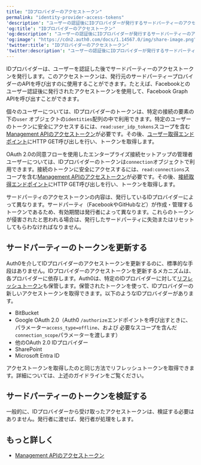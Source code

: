 ```yaml
---
title: "IDプロバイダーのアクセストークン"
permalink: "identity-provider-access-tokens"
'description': "ユーザーの認証後にIDプロバイダーが発行するサードパーティーのアクセストークンと、それらを使ってサードパーティーのAPIを呼び出す方法について理解します。"
'og:title': "IDプロバイダーのアクセストークン"
'og:description': "ユーザーの認証後にIDプロバイダーが発行するサードパーティーのアクセストークンと、それらを使ってサードパーティーのAPIを呼び出す方法について理解します。"
'og:image': "https://cdn2.auth0.com/docs/1.14567.0/img/share-image.png"
'twitter:title': "IDプロバイダーのアクセストークン"
'twitter:description': "ユーザーの認証後にIDプロバイダーが発行するサードパーティーのアクセストークンと、それらを使ってサードパーティーのAPIを呼び出す方法について理解します。"
---
```


IDプロバイダーは、ユーザーを認証した後でサードパーティーのアクセストークンを発行します。このアクセストークンは、発行元のサードパーティープロバイダーのAPIを呼び出すのに使用することができます。たとえば、Facebookとのユーザー認証後に発行されたアクセストークンを使用して、Facebook Graph APIを呼び出すことができます。

個々のユーザーについては、IDプロバイダーのトークンは、特定の接続の要素の下の`user` オブジェクトの`identities`配列の中で利用できます。特定のユーザーのトークンに安全にアクセスするには、`read:user_idp_tokens`スコープを含む[Management APIのアクセストークン](/ja-jp/secure/tokens/access-tokens/management-api-access-tokens)が必要です。その後、[ユーザー取得エンドポイント](/ja-jp/api/management/v2/#!/Users/get_users_by_id)にHTTP GET呼び出しを行い、トークンを取得します。

<Tooltip data-tooltip-id="react-containers-DefinitionTooltip-1" href="/ja-jp/glossary?term=oath2" tip="OAuth 2.0: 認可プロトコルとワークフローを定義する認可フレームワーク。" cta="用語集の表示">OAuth 2.0</Tooltip>の同意フローを使用したエンタープライズ接続セットアップの管理者ユーザーについては、IDプロバイダーのトークンは`connection`オブジェクトで利用できます。接続のトークンに安全にアクセスするには、`read:connections`スコープを含む[Management APIのアクセストークン](/ja-jp/secure/tokens/access-tokens/management-api-access-tokens)が必要です。その後、[接続取得エンドポイント](/ja-jp/api/management/v2/connections/get-connections-by-id)にHTTP GET呼び出しを行い、トークンを取得します。

<Callout icon="file-lines" color="#0EA5E9" iconType="regular">

サードパーティのアクセストークンの内容は、発行しているIDプロバイダーによって異なります。サードパーティ（FacebookやGitHubなど）が作成・管理するトークンであるため、有効期間は発行者によって異なります。これらのトークンが侵害されたと思われる場合は、発行したサードパーティに失効またはリセットしてもらわなければなりません。

</Callout>

## サードパーティーのトークンを更新する

Auth0を介してIDプロバイダーのアクセストークンを更新するのに、標準的な手段はありません。IDプロバイダーのアクセストークンを更新するメカニズムは、各プロバイダーに依存します。Auth0は、特定のIDプロバイダーに対して[リフレッシュトークン](/ja-jp/secure/tokens/refresh-tokens)も保管します。保管されたトークンを使って、IDプロバイダーの新しいアクセストークンを取得できます。以下のようなIDプロバイダーがあります。

* BitBucket
* Google OAuth 2.0（Auth0 `/authorize`エンドポイントを呼び出すときに、パラメーター`access_type=offline`、および 必要なスコープを含んだ`connection_scope`パラメーターを渡します）
* 他のOAuth 2.0 IDプロバイダー
* SharePoint
* Microsoft Entra ID

アクセストークンを取得したのと同じ方法でリフレッシュトークンを取得できます。詳細については、上述のガイドラインをご覧ください。

## サードパーティーのトークンを検証する

一般的に、IDプロバイダーから受け取ったアクセストークンは、検証する必要はありません。発行者に渡せば、発行者が処理をします。

## もっと詳しく

* [Management APIのアクセストークン](/ja-jp/secure/tokens/access-tokens/management-api-access-tokens)